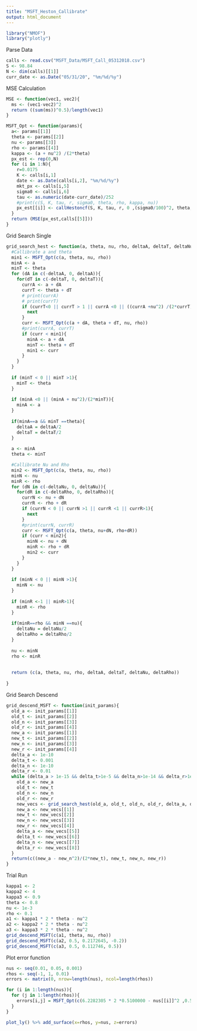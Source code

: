 ```yaml
---
title: "MSFT_Heston_Callibrate"
output: html_document
---
```


```r
library("NMOF")
library("plotly")
```

Parse Data
```r
calls <- read.csv("MSFT_Data/MSFT_Call_05312018.csv")
S <- 98.84
N <- dim(calls)[[1]]
curr_date <- as.Date("05/31/20", "%m/%d/%y")
```
MSE Calculation
```r
MSE <- function(vec1, vec2){
  ms <- (vec1-vec2)^2
  return ((sum(ms))^0.5)/length(vec1)
}

MSFT_Opt <- function(params){
  a<- params[[1]]
  theta <- params[[2]]
  nu <- params[[3]]
  rho <- params[[4]]
  kappa <- (a + nu^2) /(2*theta)
  px_est <- rep(0,N)
  for (i in 1:N){
    r=0.0175
    K <- calls[i,1]
    date <- as.Date(calls[i,2], "%m/%d/%y")
    mkt_px <- calls[i,5]
    sigma0 <- calls[i,6]
    tau <- as.numeric(date-curr_date)/252
    #print(c(S, K, tau, r, sigma0, theta, rho, kappa, nu))
    px_est[[i]] <- callHestoncf(S, K, tau, r, 0 ,(sigma0/100)^2, theta, rho, kappa, nu)
  }
  return (MSE(px_est,calls[[5]]))
}
```

Grid Search Single
```r
grid_search_hest <- function(a, theta, nu, rho, deltaA, deltaT, deltaNu, deltaRho){
  #Callibrate a and theta
  min1 <- MSFT_Opt(c(a, theta, nu, rho))
  minA <- a
  minT <- theta
  for (dA in c(-deltaA, 0, deltaA)){
    for(dT in c(-deltaT, 0, deltaT)){
      currA <- a + dA
      currT <- theta + dT
      # print(currA)
      # print(currT)
      if (currT<0 || currT > 1 || currA <0 || ((currA +nu^2) /(2*currT))<0){
        next
      }
      curr <- MSFT_Opt(c(a + dA, theta + dT, nu, rho))
      #print(currA, currT)
      if (curr < min1){
        minA <- a + dA
        minT <- theta + dT
        min1 <- curr
      }
    }
  }
  
  if (minT < 0 || minT >1){
    minT <- theta
  }
  
  if (minA <0 || (minA + nu^2)/(2*minT)){
    minA <- a
  }
  
  if(minA==a && minT ==theta){
    deltaA = deltaA/2
    deltaT = deltaT/2
  }
  
  a <- minA
  theta <- minT

  #Callibrate Nu and Rho
  min2 <- MSFT_Opt(c(a, theta, nu, rho))
  minN <- nu
  minR <- rho
  for (dN in c(-deltaNu, 0, deltaNu)){
    for(dR in c(-deltaRho, 0, deltaRho)){
      currN <- nu + dN
      currR <- rho + dR
      if (currN < 0 || currN >1 || currR <1 || currR>1){
        next
      }
      #print(currN, currR)
      curr <- MSFT_Opt(c(a, theta, nu+dN, rho+dR))
      if (curr < min2){
        minN <- nu + dN
        minR <- rho + dR
        min2 <- curr
      }
    }
  }
  
  if (minN < 0 || minN >1){
    minN <- nu
  }
  
  if (minR <-1 || minR>1){
    minR <- rho
  }
  
  if(minR==rho && minN ==nu){
    deltaNu = deltaNu/2
    deltaRho = deltaRho/2
  }
  
  nu <- minN
  rho <- minR
  
  
  return (c(a, theta, nu, rho, deltaA, deltaT, deltaNu, deltaRho))
  
}

```

Grid Search Descend
```r
grid_descend_MSFT <- function(init_params){
  old_a <- init_params[[1]]
  old_t <- init_params[[2]]
  old_n <- init_params[[3]]
  old_r <- init_params[[4]]
  new_a <- init_params[[1]]
  new_t <- init_params[[2]]
  new_n <- init_params[[3]]
  new_r <- init_params[[4]]
  delta_a <- 1e-10
  delta_t <- 0.001
  delta_n <- 1e-10
  delta_r <- 0.01
  while (delta_a > 1e-15 && delta_t>1e-5 && delta_n>1e-14 && delta_r>1e-5){
    old_a <- new_a
    old_t <- new_t
    old_n <- new_n
    old_r <- new_r
    new_vecs <- grid_search_hest(old_a, old_t, old_n, old_r, delta_a, delta_t, delta_n, delta_r)
    new_a <- new_vecs[[1]]
    new_t <- new_vecs[[2]]
    new_n <- new_vecs[[3]]
    new_r <- new_vecs[[4]]
    delta_a <- new_vecs[[5]]
    delta_t <- new_vecs[[6]]
    delta_n <- new_vecs[[7]]
    delta_r <- new_vecs[[8]]
  }
  return(c((new_a - new_n^2)/(2*new_t), new_t, new_n, new_r))
}

```

Trial Run
```r
kappa1 <- 2
kappa2 <- 4
kappa3 <- 0.9
theta <- 0.8
nu <- 1e-3
rho <- 0.1
a1 <- kappa1 * 2 * theta - nu^2
a2 <- kappa2 * 2 * theta - nu^2
a3 <- kappa3 * 2 * theta - nu^2
grid_descend_MSFT(c(a1, theta, nu, rho))
grid_descend_MSFT(c(a2, 0.5, 0.2172645, -0.2))
grid_descend_MSFT(c(a3, 0.5, 0.112746, 0.5))
```

Plot error function
```r
nus <- seq(0.01, 0.05, 0.001)
rhos <- seq(-1, 1, 0.01)
errors <- matrix(0, nrow=length(nus), ncol=length(rhos))

for (i in 1:length(nus)){
  for (j in 1:length(rhos)){
    errors[i,j] = MSFT_Opt(c(6.2282305 * 2 *0.5100000 - nus[[i]]^2 ,0.5100000,nus[[i]],rhos[[j]]))
  }
}
```

```r
plot_ly() %>% add_surface(x=rhos, y=nus, z=errors)
```

